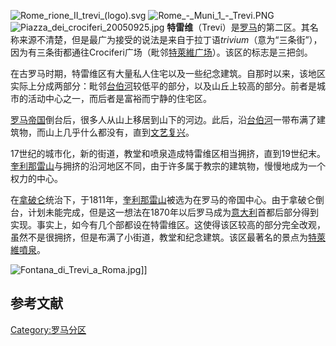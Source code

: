 [[Image:Rome_rione_II_trevi_(logo).svg|thumb]]
[[Image:Rome_-_Muni_1_-_Trevi.PNG|thumb]]
[[Image:Piazza_dei_crociferi_20050925.jpg|thumb]]
'''特雷维'''（Trevi）是[[罗马|罗马]]的第二区。其名称来源不清楚，但是最广为接受的说法是来自于拉丁语''trivium''（意为“三条街”），因为有三条街都通往Crociferi广场（毗邻[[特萊維噴泉|特萊維广场]]）。该区的标志是三把剑。

在古罗马时期，特雷维区有大量私人住宅以及一些纪念建筑。自那时以来，该地区实际上分成两部分：毗邻[[台伯河|台伯河]]较低平的部分，以及山丘上较高的部分。前者是城市的活动中心之一，而后者是富裕而宁静的住宅区。

[[罗马帝国|罗马帝国]]倒台后，很多人从山上移居到山下的河边。此后，沿[[台伯河|台伯河]]一带布满了建筑物，而山上几乎什么都没有，直到[[文艺复兴|文艺复兴]]。 

17世纪的城市化，新的街道，教堂和喷泉造成特雷维区相当拥挤，直到19世纪末。[[奎利那雷山|奎利那雷山]]与拥挤的沿河地区不同，由于许多属于教宗的建筑物，慢慢地成为一个权力的中心。 

在[[拿破仑|拿破仑]]统治下，于1811年，[[奎利那雷山|奎利那雷山]]被选为在罗马的帝国中心。由于拿破仑倒台，计划未能完成，但是这一想法在1870年以后罗马成为[[意大利|意大利]]首都后部分得到实现。事实上，如今有几个部都设在特雷维区。这使得该区较高的部分完全改观，虽然不是很拥挤，但是布满了小街道，教堂和纪念建筑。该区最著名的景点为[[特萊維噴泉|特萊維噴泉]]。

[[Image:Fontana_di_Trevi_a_Roma.jpg|thumb]]]]

==参考文献==

{{DEFAULTSORT:Trevi (Rione Of Rome)}}
[[Category:罗马分区|Category:罗马分区]]